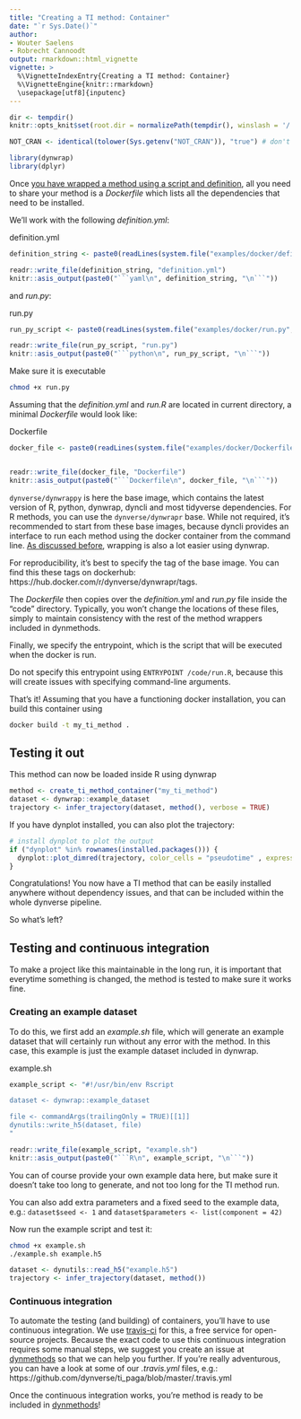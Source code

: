 ```yaml
---
title: "Creating a TI method: Container"
date: "`r Sys.Date()`"
author:
- Wouter Saelens
- Robrecht Cannoodt
output: rmarkdown::html_vignette
vignette: >
  %\VignetteIndexEntry{Creating a TI method: Container}
  %\VignetteEngine{knitr::rmarkdown}
  \usepackage[utf8]{inputenc}
---
```


```r
dir <- tempdir()
knitr::opts_knit$set(root.dir = normalizePath(tempdir(), winslash = '/'))

NOT_CRAN <- identical(tolower(Sys.getenv("NOT_CRAN")), "true") # don't run some chunks on CRAN
```


```r
library(dynwrap)
library(dplyr)
```

Once [you have wrapped a method using a script and definition](../create_ti_method_script), all you need to share your method is a _Dockerfile_ which lists all the dependencies that need to be installed.

We'll work with the following _definition.yml_:

<div class="filename">definition.yml</div>

```r
definition_string <- paste0(readLines(system.file("examples/docker/definition.yml", package = "dynwrap")), collapse = "\n")

readr::write_file(definition_string, "definition.yml")
knitr::asis_output(paste0("```yaml\n", definition_string, "\n```"))
```

and _run.py_:

<div class="filename">run.py</div>

```r
run_py_script <- paste0(readLines(system.file("examples/docker/run.py", package = "dynwrap")), collapse = "\n")

readr::write_file(run_py_script, "run.py")
knitr::asis_output(paste0("```python\n", run_py_script, "\n```"))
```

Make sure it is executable

```bash
chmod +x run.py
```

Assuming that the _definition.yml_ and _run.R_ are located in current directory, a minimal _Dockerfile_ would look like:

<div class="filename">Dockerfile</div>

```r
docker_file <- paste0(readLines(system.file("examples/docker/Dockerfile", package = "dynwrap")), collapse = "\n")


readr::write_file(docker_file, "Dockerfile")
knitr::asis_output(paste0("```Dockerfile\n", docker_file, "\n```"))
```

`dynverse/dynwrappy` is here the base image, which contains the latest version of R, python, dynwrap, dyncli and most tidyverse dependencies. For R methods, you can use the `dynverse/dynwrapr` base. While not required, it's recommended to start from these base images, because dyncli provides an interface to run each method using the docker container from the command line. [As discussed before](../create_ti_method_script), wrapping is also a lot easier using dynwrap.

<div class="notices tip">
For reproducibility, it's best to specify the tag of the base image. You can find this these tags on dockerhub: https://hub.docker.com/r/dynverse/dynwrapr/tags.
</div>

The _Dockerfile_ then copies over the _definition.yml_ and _run.py_ file inside the "code" directory. Typically, you won't change the locations of these files, simply to maintain consistency with the rest of the method wrappers included in dynmethods.

Finally, we specify the entrypoint, which is the script that will be executed when the docker is run. 

<div class="notices warning">
Do not specify this entrypoint using `ENTRYPOINT /code/run.R`, because this will create issues with specifying command-line arguments.
</div>

That's it! Assuming that you have a functioning docker installation, you can build this container using

```bash
docker build -t my_ti_method .
```

## Testing it out

This method can now be loaded inside R using dynwrap

```r
method <- create_ti_method_container("my_ti_method")
dataset <- dynwrap::example_dataset
trajectory <- infer_trajectory(dataset, method(), verbose = TRUE)
```

If you have dynplot installed, you can also plot the trajectory:

```r
# install dynplot to plot the output
if ("dynplot" %in% rownames(installed.packages())) {
  dynplot::plot_dimred(trajectory, color_cells = "pseudotime" , expression_source = as.matrix(dataset$expression))
}
```

Congratulations! You now have a TI method that can be easily installed anywhere without dependency issues, and that can be included within the whole dynverse pipeline.

So what's left? 

## Testing and continuous integration

To make a project like this maintainable in the long run, it is important that everytime something is changed, the method is tested to make sure it works fine.

### Creating an example dataset

To do this, we first add an _example.sh_ file, which will generate an example dataset that will certainly run without any error with the method. In this case, this example is just the example dataset included in dynwrap.

<div class="filename">example.sh</div>

```r
example_script <- "#!/usr/bin/env Rscript

dataset <- dynwrap::example_dataset

file <- commandArgs(trailingOnly = TRUE)[[1]]
dynutils::write_h5(dataset, file)
"

readr::write_file(example_script, "example.sh")
knitr::asis_output(paste0("```R\n", example_script, "\n```"))
```

<div class="notices tip">
You can of course provide your own example data here, but make sure it doesn't take too long to generate, and not too long for the TI method run.

You can also add extra parameters and a fixed seed to the example data, e.g.: `dataset$seed <- 1` and `dataset$parameters <- list(component = 42)`
</div>

Now run the example script and test it:

```bash
chmod +x example.sh
./example.sh example.h5
```

```r
dataset <- dynutils::read_h5("example.h5")
trajectory <- infer_trajectory(dataset, method())
```

### Continuous integration

To automate the testing (and building) of containers, you'll have to use continuous integration. We use [travis-ci](https://travis-ci.com) for this, a free service for open-source projects. Because the exact code to use this continuous integration requires some manual steps, we suggest you create an issue at [dynmethods](https://github.com/dynverse/dynmethods/issues/new) so that we can help you further. If you're really adventurous, you can have a look at some of our _.travis.yml_ files, e.g.: https://github.com/dynverse/ti_paga/blob/master/.travis.yml

Once the continuous integration works, you're method is ready to be included in [dynmethods](https://github.com/dynverse/dynmethods/issues/new)!
